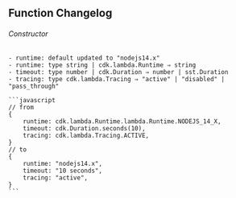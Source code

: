 ## Function Changelog

###### Constructor

    - runtime: default updated to "nodejs14.x"
    - runtime: type string | cdk.lambda.Runtime ⇒ string
    - timeout: type number | cdk.Duration ⇒ number | sst.Duration
    - tracing: type cdk.lambda.Tracing ⇒ "active" | "disabled" | "pass_through"

    ```javascript
    // from
    {
        runtime: cdk.lambda.Runtime.lambda.Runtime.NODEJS_14_X,
        timeout: cdk.Duration.seconds(10),
        tracing: cdk.lambda.Tracing.ACTIVE,
    }
    // to
    {
        runtime: "nodejs14.x",
        timeout: "10 seconds",
        tracing: "active",
    }
    ```